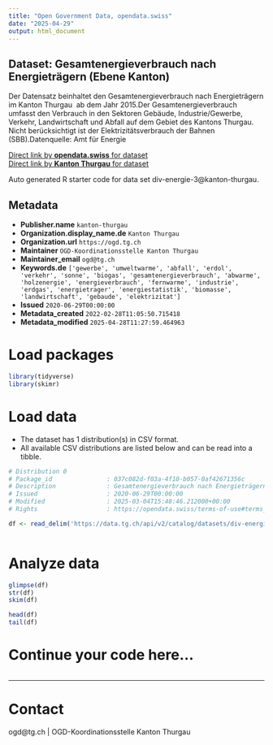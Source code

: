 ```yaml
---
title: "Open Government Data, opendata.swiss"
date: "2025-04-29"
output: html_document
---
```


## Dataset: Gesamtenergieverbrauch nach Energieträgern (Ebene Kanton)

Der Datensatz beinhaltet den Gesamtenergieverbrauch nach Energieträgern im Kanton Thurgau  ab dem Jahr 2015.Der Gesamtenergieverbrauch umfasst den Verbrauch in den Sektoren Gebäude, Industrie/Gewerbe, Verkehr, Landwirtschaft und Abfall auf dem Gebiet des Kantons Thurgau. Nicht berücksichtigt ist der Elektrizitätsverbrauch der Bahnen (SBB).Datenquelle: Amt für Energie

[Direct link by **opendata.swiss** for dataset](https://opendata.swiss/de/dataset/gesamtenergieverbrauch-nach-energietragern-ebene-kanton)<br>
[Direct link by **Kanton Thurgau** for dataset](https://data.tg.ch/explore/dataset/div-energie-3/)

Auto generated R starter code for data set div-energie-3@kanton-thurgau.

## Metadata

- **Publisher.name** `kanton-thurgau`
- **Organization.display_name.de** `Kanton Thurgau`
- **Organization.url** `https://ogd.tg.ch`
- **Maintainer** `OGD-Koordinationsstelle Kanton Thurgau`
- **Maintainer_email** `ogd@tg.ch`
- **Keywords.de** `['gewerbe', 'umweltwarme', 'abfall', 'erdol', 'verkehr', 'sonne', 'biogas', 'gesamtenergieverbrauch', 'abwarme', 'holzenergie', 'energieverbrauch', 'fernwarme', 'industrie', 'erdgas', 'energietrager', 'energiestatistik', 'biomasse', 'landwirtschaft', 'gebaude', 'elektrizitat']`
- **Issued** `2020-06-29T00:00:00`
- **Metadata_created** `2022-02-28T11:05:50.715418`
- **Metadata_modified** `2025-04-28T11:27:59.464963`


# Load packages

```r

library(tidyverse)
library(skimr)

```

# Load data

-   The dataset has 1 distribution(s) in CSV format.
-   All available CSV distributions are listed below and can be read into a tibble.

```r

# Distribution 0
# Package_id               : 037c082d-f03a-4f10-b057-0af42671356c
# Description              : Gesamtenergieverbrauch nach Energieträgern (Ebene Kanton) (csv)
# Issued                   : 2020-06-29T00:00:00
# Modified                 : 2025-03-04T15:48:46.212000+00:00
# Rights                   : https://opendata.swiss/terms-of-use#terms_by

df <- read_delim('https://data.tg.ch/api/v2/catalog/datasets/div-energie-3/exports/csv?use_labels=true')



```

# Analyze data

```r

glimpse(df)
str(df)
skim(df)

head(df)
tail(df)

```

# Continue your code here...

```r

```

------------------------------------------------------------------------

# Contact

ogd@tg.ch | OGD-Koordinationsstelle Kanton Thurgau
